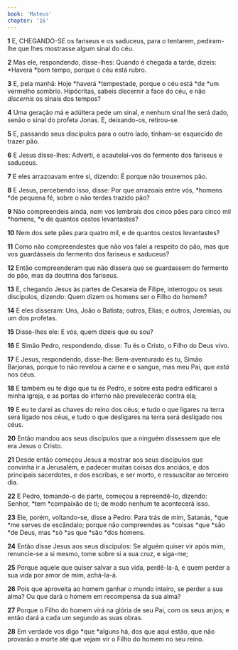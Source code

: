 ```yaml
---
book: 'Mateus'
chapter: '16'
---
```


**1** E, CHEGANDO-SE os fariseus e os saduceus, para o tentarem, pediram-lhe que lhes mostrasse algum sinal do céu.

**2** Mas ele, respondendo, disse-lhes: Quando é chegada a tarde, dizeis: *Haverá *bom tempo, porque o céu está rubro.

**3** E, pela manhã: Hoje *haverá *tempestade, porque o céu está *de *um vermelho sombrio. Hipócritas, sabeis discernir a face do céu, e não _discernis_ os sinais dos tempos?

**4** Uma geração má e adúltera pede um sinal, e nenhum sinal lhe será dado, senão o sinal do profeta Jonas. E, deixando-os, retirou-se.

**5** E, passando seus discípulos para o outro lado, tinham-se esquecido de trazer pão.

**6** E Jesus disse-lhes: Adverti, e acautelai-vos do fermento dos fariseus e saduceus.

**7** E eles arrazoavam entre si, dizendo: É porque não trouxemos pão.

**8** E Jesus, percebendo isso, disse: Por que arrazoais entre vós, *homens *de pequena fé, sobre o não terdes trazido pão?

**9** Não compreendeis ainda, nem vos lembrais dos cinco pães para cinco mil *homens, *e de quantos cestos levantastes?

**10** Nem dos sete pães para quatro mil, e de quantos cestos levantastes?

**11** Como não compreendestes que não vos falei a respeito do pão, mas que vos guardásseis do fermento dos fariseus e saduceus?

**12** Então compreenderam que não dissera que se guardassem do fermento do pão, mas da doutrina dos fariseus.

**13** E, chegando Jesus às partes de Cesareia de Filipe, interrogou os seus discípulos, dizendo: Quem dizem os homens ser o Filho do homem?

**14** E eles disseram: Uns, João o Batista; outros, Elias; e outros, Jeremias, ou um dos profetas.

**15** Disse-lhes ele: E vós, quem dizeis que eu sou?

**16** E Simão Pedro, respondendo, disse: Tu és o Cristo, o Filho do Deus vivo.

**17** E Jesus, respondendo, disse-lhe: Bem-aventurado és tu, Simão Barjonas, porque to não revelou a carne e o sangue, mas meu Pai, que _está_ nos céus.

**18** E também eu te digo que tu és Pedro, e sobre esta pedra edificarei a minha igreja, e as portas do inferno não prevalecerão contra ela;

**19** E eu te darei as chaves do reino dos céus; e tudo o que ligares na terra será ligado nos céus, e tudo o que desligares na terra será desligado nos céus.

**20** Então mandou aos seus discípulos que a ninguém dissessem que ele era Jesus o Cristo.

**21** Desde então começou Jesus a mostrar aos seus discípulos que convinha ir a Jerusalém, e padecer muitas coisas dos anciãos, e dos principais sacerdotes, e dos escribas, e ser morto, e ressuscitar ao terceiro dia.

**22** E Pedro, tomando-o de parte, começou a repreendê-lo, dizendo: Senhor, *tem *compaixão de ti; de modo nenhum te acontecerá isso.

**23** Ele, porém, voltando-se, disse a Pedro: Para trás de mim, Satanás, *que *me serves de escândalo; porque não compreendes as *coisas *que *são *de Deus, mas *só *as que *são *dos homens.

**24** Então disse Jesus aos seus discípulos: Se alguém quiser vir após mim, renuncie-se a si mesmo, tome sobre si a sua cruz, e siga-me;

**25** Porque aquele que quiser salvar a sua vida, perdê-la-á, e quem perder a sua vida por amor de mim, achá-la-á.

**26** Pois que aproveita ao homem ganhar o mundo inteiro, se perder a sua alma? Ou que dará o homem em recompensa da sua alma?

**27** Porque o Filho do homem virá na glória de seu Pai, com os seus anjos; e então dará a cada um segundo as suas obras.

**28** Em verdade vos digo *que *alguns há, dos que aqui estão, que não provarão a morte até que vejam vir o Filho do homem no seu reino.
